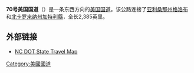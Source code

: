 '''70号美国国道'''（{{lang-en|'''U.S. Route 70'''}}）是一条东西方向的[[美国国道|美国国道]]。该公路连接了[[亚利桑那州|亚利桑那州]][[格洛布_(亚利桑那州)|格洛布]]和[[北卡罗来纳州|北卡罗来纳州]][[加特利縣_(北卡羅萊納州)|加特利縣]]，全长2,385英里。

== 外部链接 ==
*[https://web.archive.org/web/20160322043259/http://ncdot.org/it/img/datadistribution/statetravelmap/ NC DOT State Travel Map]
{{美国国道}}
[[Category:美國國道|Category:美國國道]]